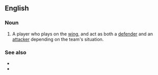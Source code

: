 {{also|wingback|wing back}}
==English==

===Noun===
{{en-noun|head=[[wing]]-[[back]]}}

# {{lb|en|soccer}} A player who plays on the [[wing]], and act as both a [[defender]] and an [[attacker]] depending on the team's situation.

===See also===
* {{l|en|centre-back}}
* {{l|en|full-back}}